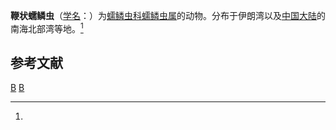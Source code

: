 {{Speciesbox
| genus = Acoetes
| species = flagelliformis
| authority = (Wesenberg-Lund, 1949)<ref name='id10456'>{{cite web| url =http://www.bioinfo.cn/db05/BjdwSpecies.php?action=view&id=10456| title =鞭状蠕鳞虫| work =《中国动物物种编目数据库》| publisher =中国科学院微生物研究所| author =中国科学院动物研究所| accessdate =2009-04-16| deadurl =yes| archiveurl =https://web.archive.org/web/20160305043956/http://www.bioinfo.cn/db05/BjdwSpecies.php?action=view&id=10456| archivedate =2016-03-05}}</ref>
}}

'''鞭状蠕鳞虫'''（[[学名|学名]]：{{lang|la|''Acoetes flagelliformis''}}）为[[蠕鳞虫科|蠕鳞虫科]][[蠕鳞虫属|蠕鳞虫属]]的动物。分布于伊朗湾以及[[中国大陆|中国大陆]]的南海北部湾等地。<ref name='id10456'/>

== 参考文献 ==
{{reflist}}

{{Taxonbar}}

[[Category:1949年描述的动物|B]]
[[Category:蠕鳞虫属|B]]


{{环节动物小作品}}